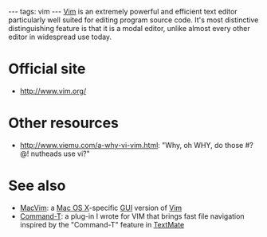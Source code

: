 ---
tags: vim
---
[[Vim]] is an extremely powerful and efficient text editor particularly well suited for editing program source code. It's most distinctive distinguishing feature is that it is a modal editor, unlike almost every other editor in widespread use today. 

= Official site =

* http://www.vim.org/

= Other resources =

* http://www.viemu.com/a-why-vi-vim.html: "Why, oh WHY, do those #?@! nutheads use vi?"

= See also =

* [[MacVim]]: a [[Mac OS X]]-specific [[GUI]] version of [[Vim]]
* [[Command-T]]: a plug-in I wrote for VIM that brings fast file navigation inspired by the "Command-T" feature in [[TextMate]]
